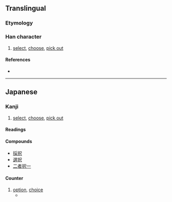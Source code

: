 {{character info/new}}
==Translingual==
{{Han simplified forms|擇|択|择}}

===Etymology===
{{Han simp|擇|f=睪|t=尺}}

===Han character===
{{Han char|rn=64|rad=手|as=04|sn=7|four=|canj=QSO|ids=⿰扌尺}}

# [[select]], [[choose]], [[pick out]]

====References====
* {{Han ref|kx=0422.121|dkj=11902|dj=0770.100|hdz=31844.061|uh=629E|ud=25246}}

----

==Japanese==
{{ja-kanji forms|択|擇}}

===Kanji===
{{ja-kanji|grade=c|rs=手04|kyu=擇}}

# [[select]], [[choose]], [[pick out]]

====Readings====
{{ja-readings
|goon=じゃく
|kanon=たく
|kun=えら-ぶ
}}

====Compounds====
*[[採択]]
*[[選択]]
*[[二者択一]]

====Counter====
{{ja-pos|たく|counter}}

# [[option]], [[choice]]
#* {{ja-usex|緑か黄色か赤かの三'''択'''|みどり か きいろ か あか か の さん'''たく'''|three '''options''' of green, yellow or red}}